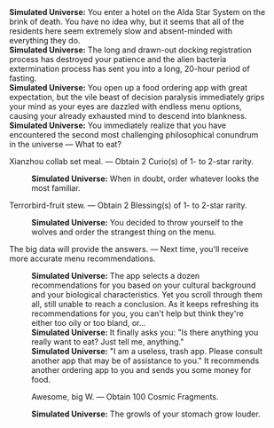 {{Dialogue Start}}
:'''Simulated Universe:''' You enter a hotel on the Alda Star System on the brink of death. You have no idea why, but it seems that all of the residents here seem extremely slow and absent-minded with everything they do.
:'''Simulated Universe:''' The long and drawn-out docking registration process has destroyed your patience and the alien bacteria extermination process has sent you into a long, 20-hour period of fasting.
:'''Simulated Universe:''' You open up a food ordering app with great expectation, but the vile beast of decision paralysis immediately grips your mind as your eyes are dazzled with endless menu options, causing your already exhausted mind to descend into blankness.
:'''Simulated Universe:''' You immediately realize that you have encountered the second most challenging philosophical conundrum in the universe &mdash; What to eat?
:{{DIcon|Star}} Xianzhou collab set meal. &mdash; Obtain 2 Curio(s) of 1- to 2-star rarity.
::'''Simulated Universe:''' When in doubt, order whatever looks the most familiar.
:{{DIcon|Star}} Terrorbird-fruit stew. &mdash; Obtain 2 Blessing(s) of 1- to 2-star rarity.
::'''Simulated Universe:''' You decided to throw yourself to the wolves and order the strangest thing on the menu.
:{{DIcon|Star}} The big data will provide the answers. &mdash; Next time, you'll receive more accurate menu recommendations.
::'''Simulated Universe:''' The app selects a dozen recommendations for you based on your cultural background and your biological characteristics. Yet you scroll through them all, still unable to reach a conclusion. As it keeps refreshing its recommendations for you, you can't help but think they're either too oily or too bland, or...
::'''Simulated Universe:''' It finally asks you: "Is there anything you really want to eat? Just tell me, anything."
::'''Simulated Universe:''' "I am a useless, trash app. Please consult another app that may be of assistance to you." It recommends another ordering app to you and sends you some money for food.
::{{DIcon|Star}} Awesome, big W. &mdash; Obtain 100 Cosmic Fragments.
::'''Simulated Universe:''' The growls of your stomach grow louder.
{{Dialogue End}}